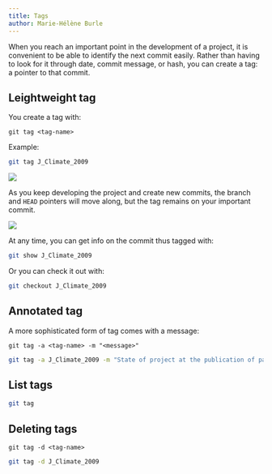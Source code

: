 ```yaml
---
title: Tags
author: Marie-Hélène Burle
---
```


:::{.def}

When you reach an important point in the development of a project, it is convenient to be able to identify the next commit easily. Rather than having to look for it through date, commit message, or hash, you can create a tag: a pointer to that commit.

:::

## Leightweight tag

You create a tag with:

```
git tag <tag-name>
```

:::{.example}

Example:

:::

```.bash
git tag J_Climate_2009
```

![](img/29.png){fig-alt="noshadow"}

As you keep developing the project and create new commits, the branch and `HEAD` pointers will move along, but the tag remains on your important commit.

![](img/30.png){fig-alt="noshadow"}

At any time, you can get info on the commit thus tagged with:

```.bash
git show J_Climate_2009
```

Or you can check it out with:

```.bash
git checkout J_Climate_2009
```

## Annotated tag

A more sophisticated form of tag comes with a message:

```
git tag -a <tag-name> -m "<message>"
```

```.bash
git tag -a J_Climate_2009 -m "State of project at the publication of paper"
```

## List tags

```.bash
git tag
```

## Deleting tags

```
git tag -d <tag-name>
```

```.bash
git tag -d J_Climate_2009
```
